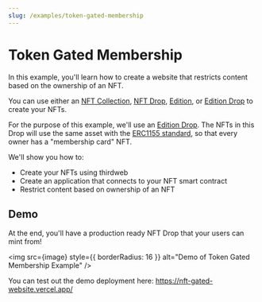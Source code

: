 ```yaml
---
slug: /examples/token-gated-membership
---
```



# Token Gated Membership

In this example, you'll learn how to create a website that restricts content based on the ownership of an NFT.

You can use either an [NFT Collection](https://portal.thirdweb.com/pre-built-contracts/nft-collection),
[NFT Drop](https://portal.thirdweb.com/pre-built-contracts/nft-drop),
[Edition](https://portal.thirdweb.com/pre-built-contracts/edition),
or
[Edition Drop](https://portal.thirdweb.com/pre-built-contracts/edition-drop)
to create your NFTs.

For the purpose of this example, we'll use an [Edition Drop](https://portal.thirdweb.com/pre-built-contracts/edition-drop).
The NFTs in this Drop will use the same asset with the [ERC1155 standard](https://eips.ethereum.org/EIPS/eip-1155),
so that every owner has a "membership card" NFT.

We'll show you how to:

- Create your NFTs using thirdweb
- Create an application that connects to your NFT smart contract
- Restrict content based on ownership of an NFT

## Demo

At the end, you'll have a production ready NFT Drop that your users can mint from!

<img
  src={image}
  style={{ borderRadius: 16 }}
  alt="Demo of Token Gated Membership Example"
/>

You can test out the demo deployment here: https://nft-gated-website.vercel.app/
